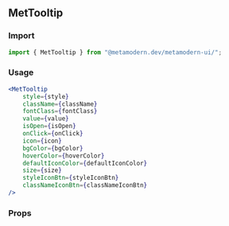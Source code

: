 <!--- MetTooltip.stories.mdx -->


<Meta title="MDX/MetTooltip" component={MetTooltip} />

## MetTooltip

### Import

```jsx
import { MetTooltip } from "@metamodern.dev/metamodern-ui/";
```

### Usage

```jsx
<MetTooltip
    style={style}
    className={className}
    fontClass={fontClass}
    value={value}
    isOpen={isOpen}
    onClick={onClick}
    icon={icon}
    bgColor={bgColor}
    hoverColor={hoverColor}
    defaultIconColor={defaultIconColor}
    size={size}
    styleIconBtn={styleIconBtn}
    classNameIconBtn={classNameIconBtn}
/>
```

### Props

<ArgsTable of={MetTooltip} />

